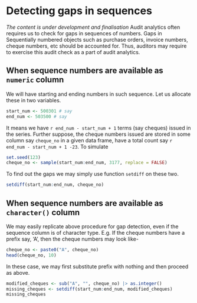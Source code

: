 # Detecting gaps in sequences
*The content is under development and finalisation*
Audit analytics often requires us to check for gaps in sequences of numbers. Gaps in Sequentially numbered objects such as purchase orders, invoice numbers, cheque numbers, etc should be accounted for. Thus, auditors may require to exercise this audit check as a part of audit analytics.

## When sequence numbers are available as `numeric` column
We will have starting and ending numbers in such sequence. Let us allocate these in two variables.
```r
start_num <- 500301 # say
end_num <- 503500 # say
```

It means we have `r end_num - start_num + 1` terms (say cheques) issued in the series.  Further suppose, the cheque numbers issued are stored in some column say `cheque_no` in a given data frame, have a total count say `r end_num - start_num + 1 -23`. To simulate
```r
set.seed(123)
cheque_no <- sample(start_num:end_num, 3177, replace = FALSE)
```
To find out the gaps we may simply use function `setdiff` on these two.
```r
setdiff(start_num:end_num, cheque_no)
```

## When sequence numbers are available as `character()` column

We may easily replicate above procedure for gap detection, even if the sequence column is of character type.  E.g. If the cheque numbers have a prefix say, 'A', then the cheque numbers may look like-
```r
cheque_no <- paste0("A", cheque_no)
head(cheque_no, 10)
```

In these case, we may first substitute prefix with nothing and then proceed as above.  

```r
modified_cheques <- sub("A", "", cheque_no) |> as.integer()
missing_cheques <- setdiff(start_num:end_num, modified_cheques)
missing_cheques
```

